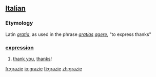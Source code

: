 == [[Italian]] ==
===Etymology===
Latin ''[[gratia]]'', as used in the phrase ''[[gratia]]s [[agere]]'', "to express thanks"

===[[expression]]===
# [[thank you]], [[thanks]]!

[[fr:grazie]]
[[io:grazie]]
[[fi:grazie]]
[[zh:grazie]]